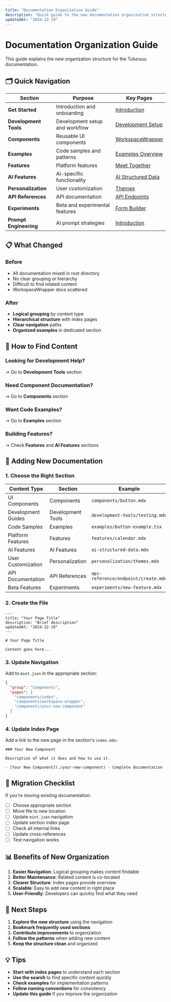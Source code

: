 ```yaml
---
title: "Documentation Organization Guide"
description: "Quick guide to the new documentation organization structure"
updatedAt: "2024-12-19"
---
```


# Documentation Organization Guide

This guide explains the new organization structure for the Tuturuuu documentation.

## 🗂️ Quick Navigation

| Section | Purpose | Key Pages |
|---------|---------|-----------|
| **Get Started** | Introduction and onboarding | [Introduction](./introduction) |
| **Development Tools** | Development setup and workflow | [Development Setup](../development-tools/development) |
| **Components** | Reusable UI components | [WorkspaceWrapper](../components/workspace-wrapper) |
| **Examples** | Code samples and patterns | [Examples Overview](../examples) |
| **Features** | Platform features | [Meet Together](../features/meet-together) |
| **AI Features** | AI-specific functionality | [AI Structured Data](./ai-structured-data) |
| **Personalization** | User customization | [Themes](../personalization/themes) |
| **API References** | API documentation | [API Endpoints](../api-reference/endpoint/generate) |
| **Experiments** | Beta and experimental features | [Form Builder](../experiments/form-builder) |
| **Prompt Engineering** | AI prompt strategies | [Introduction](../prompt-engineering/introduction) |

## 📋 What Changed

### Before
- All documentation mixed in root directory
- No clear grouping or hierarchy
- Difficult to find related content
- WorkspaceWrapper docs scattered

### After
- **Logical grouping** by content type
- **Hierarchical structure** with index pages
- **Clear navigation** paths
- **Organized examples** in dedicated section

## 🎯 How to Find Content

### Looking for Development Help?
→ Go to **Development Tools** section

### Need Component Documentation?
→ Go to **Components** section

### Want Code Examples?
→ Go to **Examples** section

### Building Features?
→ Check **Features** and **AI Features** sections

## 📝 Adding New Documentation

### 1. Choose the Right Section

| Content Type | Section | Example |
|--------------|---------|---------|
| UI Components | Components | `components/button.mdx` |
| Development Guides | Development Tools | `development-tools/testing.mdx` |
| Code Samples | Examples | `examples/button-example.tsx` |
| Platform Features | Features | `features/calendar.mdx` |
| AI Features | AI Features | `ai-structured-data.mdx` |
| User Customization | Personalization | `personalization/themes.mdx` |
| API Documentation | API References | `api-reference/endpoint/create.mdx` |
| Beta Features | Experiments | `experiments/new-feature.mdx` |

### 2. Create the File

```mdx
---
title: "Your Page Title"
description: "Brief description"
updatedAt: "2024-12-19"
---

# Your Page Title

Content goes here...
```

### 3. Update Navigation

Add to `mint.json` in the appropriate section:

```json
{
  "group": "Components",
  "pages": [
    "components/index",
    "components/workspace-wrapper",
    "components/your-new-component"
  ]
}
```

### 4. Update Index Page

Add a link to the new page in the section's `index.mdx`:

```mdx
### Your New Component

Description of what it does and how to use it.

- [Your New Component](./your-new-component) - Complete documentation
```

## 🔄 Migration Checklist

If you're moving existing documentation:

- [ ] Choose appropriate section
- [ ] Move file to new location
- [ ] Update `mint.json` navigation
- [ ] Update section index page
- [ ] Check all internal links
- [ ] Update cross-references
- [ ] Test navigation works

## 📊 Benefits of New Organization

1. **Easier Navigation**: Logical grouping makes content findable
2. **Better Maintenance**: Related content is co-located
3. **Clearer Structure**: Index pages provide overview
4. **Scalable**: Easy to add new content in right place
5. **User-Friendly**: Developers can quickly find what they need

## 🚀 Next Steps

1. **Explore the new structure** using the navigation
2. **Bookmark frequently used sections**
3. **Contribute improvements** to organization
4. **Follow the patterns** when adding new content
5. **Keep the structure clean** and organized

## 💡 Tips

- **Start with index pages** to understand each section
- **Use the search** to find specific content quickly
- **Check examples** for implementation patterns
- **Follow naming conventions** for consistency
- **Update this guide** if you improve the organization
